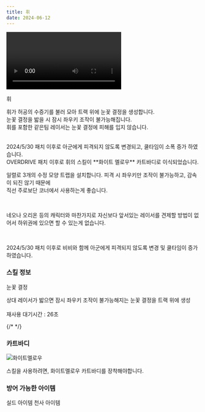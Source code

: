 ```yaml
---
title: 휘
date: 2024-06-12
---
```


<Division className="mdRatio">
	<Video fileName="skill/skill-pim.mp4" />
</Division>

<Sprite className="character" backgroundPosition="-605px -24px">휘</Sprite>

<Bq>휘가 허공의 수증기를 불러 모아 트랙 위에 눈꽃 결정을 생성합니다.<br/>
눈꽃 결정을 밟을 시 잠시 좌우키 조작이 불가능해집니다.<br/>
휘를 포함한 같은팀 레이서는 눈꽃 결정에 피해를 입지 않습니다.<br/><br/>
<Link target="_blank" href="https://kartdrift.nexon.com/kartdrift/ko/news/update/view?threadId=2574039">2024/5/30 패치</Link> 이후로 아군에게 피격되지 않도록 변경되고, 쿨타임이 소폭 증가 하였습니다.<br/>
OVERDRIVE 패치 이후로 휘의 스킬이 **화이트 멜로우** 카트바디로 이식되었습니다.</Bq>


일렬로 3개의 수정 모양 트랩을 설치합니다. 피격 시 좌우키만 조작이 불가능하고, 감속이 되진 않기 때문에 <br/>
직선 주로보단 코너에서 사용하는게 좋습니다. 

<br/>

네오나 오리온 등의 캐릭터와 마찬가지로 자신보다 앞서있는 레이서를 견제할 방법이 없어서 하위권에 있으면 할 수 있는게 없습니다.

<br/>

2024/5/30 패치 이후로 비비와 함께 아군에게 피격되지 않도록 변경 및 쿨타임이 증가하였습니다.

### 스킬 정보

<Sprite className="skill" backgroundPosition="-370px -280px">눈꽃 결정</Sprite>

<Info diffText="중급자 추천" titleText="눈꽃 결정" tagText="액티브"/>

<Bq>상대 레이서가 밟으면 잠시 좌우키 조작이 불가능해지는 눈꽃 결정을 트랙 위에 생성<br/><br/>재사용 대기시간 : 26초</Bq>

{/* <TagList title="재사용 대기시간">
    <Tag name="일반" text1="26초"/>
    <Tag name="고급" text1="24.7초"/>
    <Tag name="희귀" text1="23.4초"/>
    <Tag name="영웅" text1="22.1초"/>
    <Tag name="전설" text1="20.8초"/>
</TagList> */}

### 카트바디

<Img className="dynamicImage" src="/images/karts/화이트멜로우.webp" alt="화이트멜로우"/>

스킬을 사용하려면, 화이트멜로우 카트바디를 장착해야합니다.

### 방어 가능한 아이템

<Division className="mdFlex mdCg">
    <Sprite className="item" backgroundPosition="-244px -165px">실드 아이템</Sprite>
    <Sprite className="item" backgroundPosition="-87px -13px">천사 아이템</Sprite>
</Division>